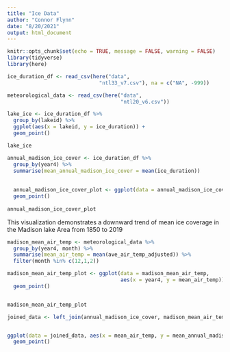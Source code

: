 ```yaml
---
title: "Ice Data"
author: "Connor Flynn"
date: "8/20/2021"
output: html_document
---
```


```r
knitr::opts_chunk$set(echo = TRUE, message = FALSE, warning = FALSE)
library(tidyverse)
library(here)
```

```r
ice_duration_df <- read_csv(here("data", 
                              "ntl33_v7.csv"), na = c("NA", -999))

meteorological_data <- read_csv(here("data",
                                     "ntl20_v6.csv"))
```

```r
lake_ice <- ice_duration_df %>% 
  group_by(lakeid) %>% 
  ggplot(aes(x = lakeid, y = ice_duration)) +
  geom_point()

lake_ice
```

```r
annual_madison_ice_cover <- ice_duration_df %>% 
  group_by(year4) %>% 
  summarise(mean_annual_madison_ice_cover = mean(ice_duration)) 
  
  
  annual_madison_ice_cover_plot <- ggplot(data = annual_madison_ice_cover, aes(x = year4, y = mean_annual_madison_ice_cover)) +
  geom_point()
  
annual_madison_ice_cover_plot

```


This visualization demonstrates a downward trend 
of mean ice coverage in the Madison lake Area from 
1850 to 2019


```r
madison_mean_air_temp <- meteorological_data %>% 
  group_by(year4, month) %>% 
  summarise(mean_air_temp = mean(ave_air_temp_adjusted)) %>% 
  filter(month %in% c(12,1,2))

madison_mean_air_temp_plot <- ggplot(data = madison_mean_air_temp, 
                                     aes(x = year4, y = mean_air_temp)) +
  geom_point()


madison_mean_air_temp_plot
```


```r
joined_data <- left_join(annual_madison_ice_cover, madison_mean_air_temp)


ggplot(data = joined_data, aes(x = mean_air_temp, y = mean_annual_madison_ice_cover)) +
  geom_point()
```

